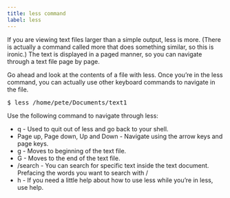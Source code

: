 ```yaml
---
title: less command
label: less
---
```


If you are viewing text files larger than a simple output, less is more. (There is actually a command called more that does something similar, so this is ironic.) The text is displayed in a paged manner, so you can navigate through a text file page by page.

Go ahead and look at the contents of a file with less. Once you’re in the less command, you can actually use other keyboard commands to navigate in the file.

<pre>$ less /home/pete/Documents/text1</pre>

Use the following command to navigate through less:

<ul>
  <li>q - Used to quit out of less and go back to your shell.</li>
  <li>
    Page up, Page down, Up and Down - Navigate using the arrow keys and page
    keys.
  </li>
  <li>g - Moves to beginning of the text file.</li>
  <li>G - Moves to the end of the text file.</li>
  <li>
    /search - You can search for specific text inside the text document.
    Prefacing the words you want to search with /
  </li>
  <li>
    h - If you need a little help about how to use less while you’re in less,
    use help.
  </li>
</ul>
